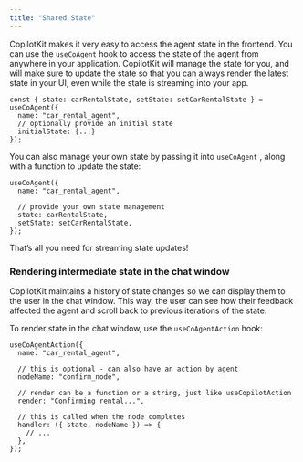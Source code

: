 ```yaml
---
title: "Shared State"
---
```


CopilotKit makes it very easy to access the agent state in the frontend. You can use the `useCoAgent` hook to access the state of the agent from anywhere in your application. CopilotKit will manage the state for you, and will make sure to update the state so that you can always render the latest state in your UI, even while the state is streaming into your app.

```tsx
const { state: carRentalState, setState: setCarRentalState } = useCoAgent({
  name: "car_rental_agent",
  // optionally provide an initial state
  initialState: {...}
});
```

You can also manage your own state by passing it into `useCoAgent` , along with a function to update the state:

```tsx
useCoAgent({
  name: "car_rental_agent",

  // provide your own state management
  state: carRentalState,
  setState: setCarRentalState,
});
```

That’s all you need for streaming state updates!

### Rendering intermediate state in the chat window

CopilotKit maintains a history of state changes so we can display them to the user in the chat window. This way, the user can see how their feedback affected the agent and scroll back to previous iterations of the state.

To render state in the chat window, use the `useCoAgentAction` hook:

```tsx
useCoAgentAction({
  name: "car_rental_agent",

  // this is optional - can also have an action by agent
  nodeName: "confirm_node",

  // render can be a function or a string, just like useCopilotAction
  render: "Confirming rental...",

  // this is called when the node completes
  handler: ({ state, nodeName }) => {
    // ...
  },
});
```

<CoAgentsEnterpriseCTA />